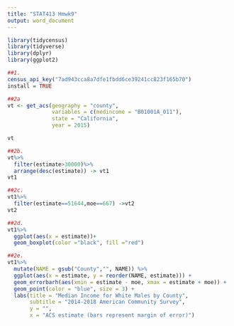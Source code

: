 ```yaml
---
title: "STAT413 Hmwk9"
output: word_document
---
```


```r
library(tidycensus)
library(tidyverse)
library(dplyr)
library(ggplot2)
```
```r
##1. 
census_api_key("7ad943cca8a7dfe1fbdd6ce39241cc823f165b70")
install = TRUE
```
```r
##2a
vt <- get_acs(geography = "county", 
              variables = c(medincome = "B01001A_011"), 
              state = "California", 
              year = 2015)

vt
```
```r
##2b. 
vt%>%
  filter(estimate>30000)%>%
  arrange(desc(estimate)) -> vt1
vt1
```
```r
##2c. 
vt1%>%
  filter(estimate==51644,moe==667) ->vt2
vt2
```
```r
##2d. 
vt1%>%
  ggplot(aes(x = estimate))+
  geom_boxplot(color ="black", fill ="red")
```
```r
##2e. 
vt1%>%
  mutate(NAME = gsub("County","", NAME)) %>%
  ggplot(aes(x = estimate, y = reorder(NAME, estimate))) +
  geom_errorbarh(aes(xmin = estimate - moe, xmax = estimate + moe)) +
  geom_point(color = "blue", size = 3) +
  labs(title = "Median Income for White Males by County",
       subtitle = "2014-2018 American Community Survey",
       y = "",
       x = "ACS estimate (bars represent margin of error)")
```
